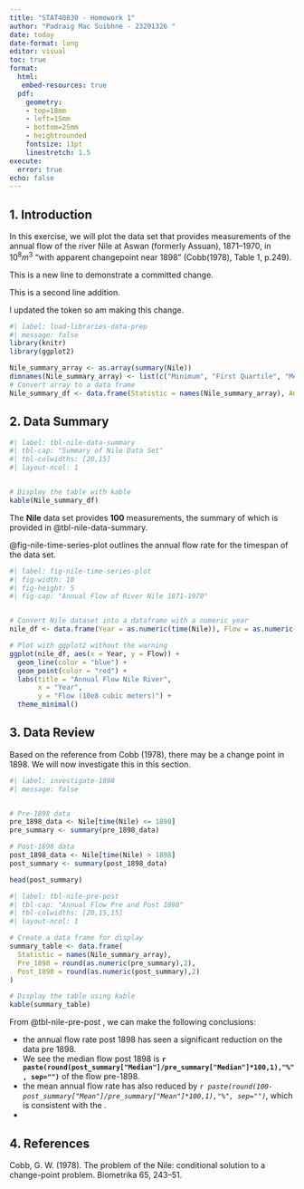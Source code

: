 ```yaml
---
title: "STAT40830 - Homework 1"
author: "Padraig Mac Suibhne - 23201326 "
date: today
date-format: long
editor: visual
toc: true
format: 
  html:
   embed-resources: true
  pdf: 
    geometry:
    - top=18mm
    - left=15mm
    - bottom=25mm
    - heightrounded
    fontsize: 11pt
    linestretch: 1.5
execute: 
  error: true
echo: false
---
```


\newpage

## 1. Introduction

In this exercise, we will plot the \textbf{\textcolor{purple}{Nile}} data set that provides measurements of the annual flow of the river Nile at Aswan (formerly Assuan), 1871–1970, in $10^8 m^3$ “with apparent changepoint near 1898” (Cobb(1978), Table 1, p.249).

This is a new line to demonstrate a committed change.

This is a second line addition.

I updated the token so am making this change.

```r
#| label: load-libraries-data-prep
#| message: false
library(knitr)
library(ggplot2)

Nile_summary_array <- as.array(summary(Nile))
dimnames(Nile_summary_array) <- list(c("Minimum", "First Quartile", "Median", "Mean", "Third Quartile", "Maximum"))
# Convert array to a data frame
Nile_summary_df <- data.frame(Statistic = names(Nile_summary_array), Annual_Flow = as.vector(Nile_summary_array))

```

## 2. Data Summary

```r
#| label: tbl-nile-data-summary
#| tbl-cap: "Summary of Nile Data Set"
#| tbl-colwidths: [20,15]
#| layout-ncol: 1


# Display the table with kable
kable(Nile_summary_df)
```

The **Nile** data set provides **100** measurements, the summary of which is provided in @tbl-nile-data-summary.

@fig-nile-time-series-plot outlines the annual flow rate for the timespan of the data set.

```r
#| label: fig-nile-time-series-plot
#| fig-width: 10
#| fig-height: 5
#| fig-cap: "Annual Flow of River Nile 1871-1970"


# Convert Nile dataset into a dataframe with a numeric year
nile_df <- data.frame(Year = as.numeric(time(Nile)), Flow = as.numeric(Nile))

# Plot with ggplot2 without the warning
ggplot(nile_df, aes(x = Year, y = Flow)) +
  geom_line(color = "blue") +
  geom_point(color = "red") +
  labs(title = "Annual Flow Nile River",
       x = "Year",
       y = "Flow (10e8 cubic meters)") +
  theme_minimal()
```

## 3. Data Review

Based on the reference from Cobb (1978), there may be a change point in 1898. We will now investigate this in this section.

```r
#| label: investigate-1898
#| message: false


# Pre-1898 data
pre_1898_data <- Nile[time(Nile) <= 1898]
pre_summary <- summary(pre_1898_data)

# Post-1898 data
post_1898_data <- Nile[time(Nile) > 1898]
post_summary <- summary(post_1898_data)

head(post_summary)
```

```r
#| label: tbl-nile-pre-post
#| tbl-cap: "Annual Flow Pre and Post 1898"
#| tbl-colwidths: [20,15,15]
#| layout-ncol: 1

# Create a data frame for display
summary_table <- data.frame(
  Statistic = names(Nile_summary_array),
  Pre_1898 = round(as.numeric(pre_summary),2),
  Post_1898 = round(as.numeric(post_summary),2)
)

# Display the table using kable
kable(summary_table)
```

From @tbl-nile-pre-post , we can make the following conclusions:

-   the annual flow rate post 1898 has seen a significant reduction on the data pre 1898.
-   We see the median flow post 1898 is **`r paste(round(post_summary["Median"]/pre_summary["Median"]*100,1),"%", sep="")`** of the flow pre-1898.
-   the mean annual flow rate has also reduced by *`r paste(round(100-post_summary["Mean"]/pre_summary["Mean"]*100,1),"%", sep="")`*, which is consistent with the \textcolor{red}{reduction in the median value}.
-   \textcolor{blue}{you will notice that the reference to Table 3 is incorrect. In }\textcolor{green}{HTML format }\textcolor{blue}{ this table is designated as Table 2, but unfortunately in }\textcolor{green}{PDF format }\textcolor{blue}{ the reference is Table 3. I tried unsuccessfully to fix this.}

## 4. References

Cobb, G. W. (1978). The problem of the Nile: conditional solution to a change-point problem. Biometrika 65, 243–51.
